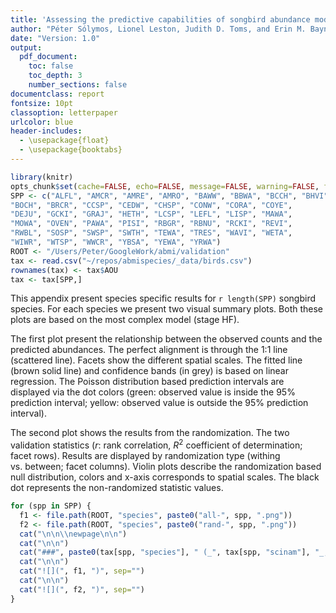 ```yaml
---
title: 'Assessing the predictive capabilities of songbird abundance models for cumulative effects management in Alberta - Appendix 3'
author: "Péter Sólymos, Lionel Leston, Judith D. Toms, and Erin M. Bayne"
date: "Version: 1.0"
output:
  pdf_document:
    toc: false
    toc_depth: 3
    number_sections: false
documentclass: report
fontsize: 10pt
classoption: letterpaper
urlcolor: blue
header-includes:
  - \usepackage{float}
  - \usepackage{booktabs}
---
```


```r
library(knitr)
opts_chunk$set(cache=FALSE, echo=FALSE, message=FALSE, warning=FALSE, fig.pos="H", fig.align="center")
SPP <- c("ALFL", "AMCR", "AMRE", "AMRO", "BAWW", "BBWA", "BCCH", "BHVI", 
"BOCH", "BRCR", "CCSP", "CEDW", "CHSP", "CONW", "CORA", "COYE", 
"DEJU", "GCKI", "GRAJ", "HETH", "LCSP", "LEFL", "LISP", "MAWA", 
"MOWA", "OVEN", "PAWA", "PISI", "RBGR", "RBNU", "RCKI", "REVI", 
"RWBL", "SOSP", "SWSP", "SWTH", "TEWA", "TRES", "WAVI", "WETA", 
"WIWR", "WTSP", "WWCR", "YBSA", "YEWA", "YRWA")
ROOT <- "/Users/Peter/GoogleWork/abmi/validation"
tax <- read.csv("~/repos/abmispecies/_data/birds.csv")
rownames(tax) <- tax$AOU
tax <- tax[SPP,]
```

This appendix present species specific results for `r length(SPP)`
songbird species. For each species we present two visual summary plots.
Both these plots are based on the most complex model (stage HF).

The first plot present the relationship between the observed counts
and the predicted abundances. The perfect alignment is through the
1:1 line (scattered line). Facets show the different spatial scales.
The fitted line (brown solid line) and confidence bands (in grey)
is based on linear regression. The Poisson distribution based
prediction intervals are displayed via the dot colors (green:
observed value is inside the 95% prediction interval; yellow:
observed value is outside the 95% prediction interval).

The second plot shows the results from the randomization.
The two validation statistics ($r$: rank correlation,
$R^2$ coefficient of determination; facet rows).
Results are displayed by randomization type (withing vs. between;
facet columns). Violin plots describe the randomization based null
distribution, colors and x-axis corresponds to spatial scales.
The black dot represents the non-randomized statistic values.


```r
for (spp in SPP) {
  f1 <- file.path(ROOT, "species", paste0("all-", spp, ".png"))
  f2 <- file.path(ROOT, "species", paste0("rand-", spp, ".png"))
  cat("\n\n\\newpage\n\n")
  cat("\n\n")
  cat("###", paste0(tax[spp, "species"], " (_", tax[spp, "scinam"], "_; ", spp, ")"))
  cat("\n\n")
  cat("![](", f1, ")", sep="")
  cat("\n\n")
  cat("![](", f2, ")", sep="")
}
```



